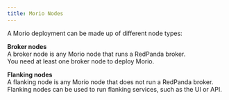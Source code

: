 ```yaml
---
title: Morio Nodes
---
```


A Morio deployment can be made up of different node types:

**Broker nodes**  
A broker node is any Morio node that runs a RedPanda broker.  
You need at least one broker node to deploy Morio.

**Flanking nodes**  
A flanking node is any Morio node that does not run a RedPanda broker.  
Flanking nodes can be used to run flanking services, such as the UI or API.

